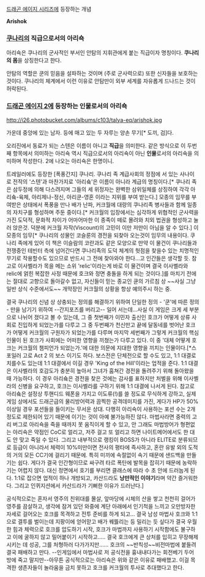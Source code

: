 [[드래곤 에이지 시리즈]]에 등장하는 개념

'''Arishok'''

=== [[쿠나리]]의 직급으로서의 아리쇽 ===

아리쇽은 쿠나리의 군사적인 부서인 안탐의 지휘관에게 붙는 직급이자 명칭이다. '''쿠나리의 몸'''을 상징한다고 한다. 

안탐의 역할은 쿤의 믿음을 설파하는 것이며 (주로 군사력으로) 또한 신자들을 보호하는 것이다. 쿠나리의 체계에서 이런 이유로 안탐만이 외부 세계를 자유롭게 드나드는 것이 허락된다.


=== [[드래곤 에이지 2]]에 등장하는 인물로서의 아리쇽 ===

http://i26.photobucket.com/albums/c103/talya-eq/arishok.jpg

가운데 중앙에 있는 남자. 등에 매고 있는 두 자루는 양손 무기[* 도끼, 검]다.

오리진에서 동료가 되는 스텐은 이름이 아니고 '''직급'''을 의미한다. 같은 방식으로 이 두번째 항목에서 의미하는 아리쇽 역시 직급으로서의 아리쇽이 아닌 '''인물'''로서의 아리쇽을 의미하며 작성한다. 2에 나오는 아리쇽은 한명이니.

트레일러에도 등장한 [폭풍간지] 쿠나리. 쿠나리 족 계급사회의 정점에 서 있는 사나이로 전작의 '스텐'과 마찬가지로 '아리숔'은 이름이 아니라 계급의 명칭이다.[* 쿠나리 족은 삼두정에 의해 다스려지며 그들의 세 위정자는 완벽한 삼위일체를 상징하여 각각 아리숔-육체, 아리제나-정신, 아리쿤-영혼 이라는 지위를 부여 받는다.] 모종의 임무를 부여받은 상태에서 폭풍을 만나 배가 난파, 커크월에 대량의 쿠나리족 병사들과 함께 일종의 자치구를 형성하며 주둔 중이다.[* 커크월의 입장에서는 심각하게 위협적인 군사력을 가진 도덕적, 문화적 차이가 어마어마한 이 종족이 떼로 몰려와 치외 법권을 형성하고 눌러 앉은것. 덕분에 커크월 자작(Viscount)의 고민이 이만 저만이 아님을 알 수 있다.] 이 모종의 임무[* 쿠나리의 성물인 코슬룬의 경전을 되찾아 오는것이 임무의 내용이다. 쿠나리 족에게 있어 이 책은 이슬람의 코란과도 같은 모양으로 만약 이 물건이 쿠나리들과 전쟁중인 테빈터 측에 넘어간다면 쿠나리족의 도덕 체계의 헛점을 찾을수 있는 치명적인 무기로 작용할수도 있으므로 반드시 그 전에 찾아와야 한다...고 인간들은 생각할 듯. 참고로 이사벨라가 목을 메는 소위 'relic'이라는게 바로 이 물건이며 결국 이사벨라와 relic에 얽힌 복잡한 사정 때문에 호크와 정면 충돌을 하게 되는 것이다.]를 마치기 전에는 절대로 고향으로 돌아갈수 없고, 자신들이 믿는 종교인 큔의 가르침 상 ~~사실 그냥 일반 상식 수준에서도~~ 개막장인 커크월의 상황을 항상 예의주시 하는 중. 

결국 쿠나리의 신념 상 상충되는 정의를 해결하기 위하여 단일한 정의 - '쿤'에 따른 정의 - 만을 남기기 위하여 --간지포즈를 버리고-- 일어 서는데...사실 이 게임은 크게 세 부분으로 나뉘어 졌다고 볼 수 있는데, 그 중 첫번째가 이민자 출신인 호크가 어떻게 상류 사회로 진입하게 되었는가를 다루고 그 중 두번째가 천신만고 끝에 달동네를 벗어난 호크가 어떻게 커크월의 구원자가 되었는가를 다루며 마지막 세번째가 그렇게 커크월의 핵심인물이 된 호크가 사회에는 어떠한 영향을 끼쳤는가 다루고 있다. 이 중 '대체 어떻게 호크는 커크월의 챔피언가 되었는가.'에 대한 의문에 지대한 영향을 끼치는 인물이다.[*스포일러 고로 Act 2 의 보스 이기도 하다. 보스전은 단체전으로 할 수도 있고, 1:1 대결로 치를수도 있는데 1:1 대결에서 이길 경우 'King of the Hill'이라는 업적을 준다. 1:1 대결은 이사벨라의 호감도가 충분히 높아서 그녀가 훔쳐간 경전을 돌려주기 위해 돌아왔을 때 가능하다. 이 경우 아리숔은 경전을 찾은 것에는 감사를 표하지만 처벌을 위해 이사벨라의 신병을 요구하고, 호크는 이사벨라를 구하기 위해 1:1 대결에 나서게 된다. 참고로 아리숔은 설정상 투핸디드 웨폰을 가지고 이도류(!)를 쓸 정도로 무식하게 강하고, 실제 게임 상에서도 드래곤급의 물리방어력과 끔찍한 공격데미지를 가진, 게다가 HP가 50% 이상일 경우 포션들을 들이키는 무서운 상대. 다행히 아리쇽이 사용하는 포션 수는 2개 정도로 제한되어 있기 때문에 이기는 것이 아예 불가능하진 않다. 마법사라면 중력의 고리 버그로 아리쇽을 죽을 때까지 못 움직이게 할 수 있고, 안 그래도 마법방어가 형편없는 아리쇽은 약점인 CoC로 얼리고, 저주 걸고 또 얼리고 하면 나이트메어에서도 한 대도 안 맞고 죽일 수 있다. 그리고 내부적으로 랭킹이 BOSS가 아니라 ELITE로 분류되므로 등급이 아니라서 체력이 10%미만이면 전사의 평타에 즉사하고, 혼란 유발 외의 도적의 거의 모든 CC기에 걸리기 때문에. 특히 미끼에 속절없이 속기 때문에 샌드백을 만들기는 쉽다. 게다가 결국 인간형이므로 싸구려 타르 폭탄에 발목을 잡히기 때문에 농락하기는 어렵지 않다. 대신 정면에서 호기를 부리면 클래스에 따라 수 초 안에 드러눕게 된다. 1:1로 잡으면 업적이 하나 개방되고, 카산드라도 '''낭만적인 이야기'''라며 약간 즐거워한다. 그리고 인퀴지션에서 카산드라가 기뻐한 이유가 드러난다.]

공식적으로는 혼자서 영주의 친위대를 몰살, 앞마당에 시체의 산을 쌓고 천천히 걸어가 영주를 끔살하고, 생각에 잠겨 있던 와중에 계단 아래에서 인기척을 느끼고 오만방자한 자세로 걸어오는 호크를 목격하고 전투 준비를 하게 되고... 결국 남성 마법사 호크와 1:1 으로 결투를 벌이는데 지팡이에 얻어맏고 배가 꿰뜷리는 등 밀리는 듯 싶다가 결국 우월한 힘과 체력으로 호크를 압도하기 시작, 호크가 마법까지 사용하기 시작함에도 불구하고 이에 굴하지 않고 밀어붙이기 시작하고..... 결국 호크에게 큰 상처를 입히고 무장해제시키는 데 성공, 그를 처형하러 다가가지만...... 호크의 ~~반칙성~~비전마법에 붙들려 결국 패배하고 만다. --인게임에서 마법사로 저 공식전을 흉내내다가는 회전베기 두어 방에 죽고 말지만--아무튼 공식적으로는 아리쇽은 위와 같은 이유로 패배했고. 이걸 목격한 생존자들이 놀라움을 금치 못하고 호크를 커크월의 투사로 추대했다고 한다.
